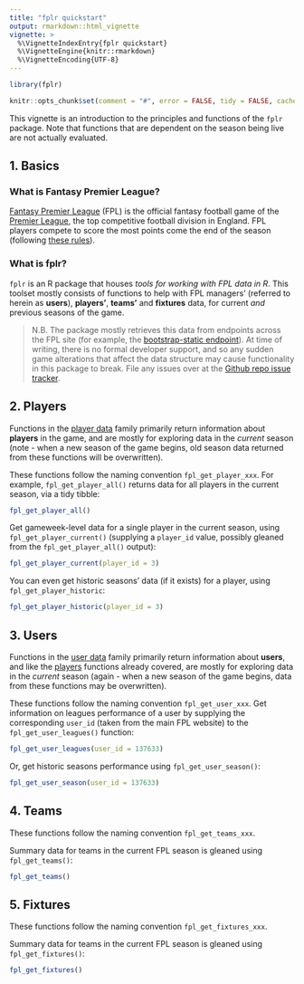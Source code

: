 ```yaml
---
title: "fplr quickstart"
output: rmarkdown::html_vignette
vignette: >
  %\VignetteIndexEntry{fplr quickstart}
  %\VignetteEngine{knitr::rmarkdown}
  %\VignetteEncoding{UTF-8}
---
```


```r
library(fplr)

knitr::opts_chunk$set(comment = "#", error = FALSE, tidy = FALSE, cache = FALSE, collapse = TRUE)
```

This vignette is an introduction to the principles and functions of the `fplr` package. Note that functions that are dependent on the season being live are not actually evaluated.

## 1. Basics {#basics-1}

### What is Fantasy Premier League?

[Fantasy Premier League](https://fantasy.premierleague.com) (FPL) is the official fantasy football game of the [Premier League](https://www.premierleague.com/), the top competitive football division in England. FPL players compete to score the most points come the end of the season (following [these rules](https://fantasy.premierleague.com/a/help)).

### What is fplr?

`fplr` is an R package that houses *tools for working with FPL data in R*. This toolset mostly consists of functions to help with FPL managers' (referred to herein as **users**), **players'**, **teams'** and **fixtures** data, for current *and* previous seasons of the game. 

> N.B. The package mostly retrieves this data from endpoints across the FPL site (for example, the [bootstrap-static endpoint](https://fantasy.premierleague.com/drf/bootstrap-static)). At time of writing, there is no formal developer support, and so any sudden game alterations that affect the data structure may cause functionality in this package to break. File any issues over at the [Github repo issue tracker](https://github.com/ewenme/fplR/issues).

## 2. Players {#player-2}

Functions in the [player data](#player-2) family primarily return information about **players** in the game, and are mostly for exploring data in the *current* season (note - when a new season of the game begins, old season data returned from these functions will be overwritten). 

These functions follow the naming convention `fpl_get_player_xxx`. For example, `fpl_get_player_all()` returns data for all players in the current season, via a tidy tibble:

```r
fpl_get_player_all()
```

Get gameweek-level data for a single player in the current season, using `fpl_get_player_current()` (supplying a `player_id` value, possibly gleaned from the `fpl_get_player_all()` output):

```r
fpl_get_player_current(player_id = 3)
```

You can even get historic seasons' data (if it exists) for a player, using `fpl_get_player_historic`:

```r
fpl_get_player_historic(player_id = 3)
```

## 3. Users {#user-3}

Functions in the [user data](#user-3) family primarily return information about **users**, and like the [players](#player-2) functions already covered, are mostly for exploring data in the *current* season (again - when a new season of the game begins, data from these functions may be overwritten).

These functions follow the naming convention `fpl_get_user_xxx`. Get information on leagues performance of a user by supplying the corresponding `user_id` (taken from the main FPL website) to the `fpl_get_user_leagues()` function:

```r
fpl_get_user_leagues(user_id = 137633)
```

Or, get historic seasons performance using `fpl_get_user_season()`:

```r
fpl_get_user_season(user_id = 137633)
```

## 4. Teams {#team-4}

These functions follow the naming convention `fpl_get_teams_xxx`. 

Summary data for teams in the current FPL season is gleaned using `fpl_get_teams()`:

```r
fpl_get_teams()
```

## 5. Fixtures {#fixture-5}

These functions follow the naming convention `fpl_get_fixtures_xxx`. 

Summary data for teams in the current FPL season is gleaned using `fpl_get_fixtures()`:

```r
fpl_get_fixtures()
```

